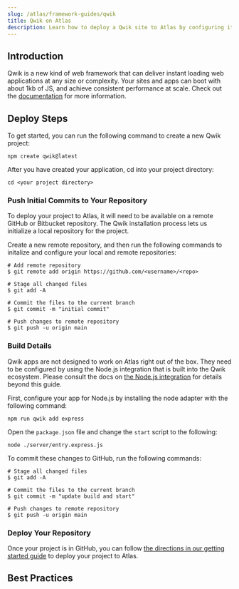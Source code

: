 ```yaml
---
slug: /atlas/framework-guides/qwik
title: Qwik on Atlas
description: Learn how to deploy a Qwik site to Atlas by configuring it to work in a Node environment.
---
```

## Introduction 

Qwik is a new kind of web framework that can deliver instant loading web applications at any size or complexity. Your sites and apps can boot with about 1kb of JS, and achieve consistent performance at scale. Check out the [documentation](https://qwik.builder.io/docs/getting-started/) for more information.

## Deploy Steps

To get started, you can run the following command to create a new Qwik project:

`npm create qwik@latest`

After you have created your application, cd into your project directory:

`cd <your project directory>`

### Push Initial Commits to Your Repository

To deploy your project to Atlas, it will need to be available on a remote GitHub or Bitbucket repository. The Qwik installation process lets us initialize a local repository for the project.

Create a new remote repository, and then run the following commands to initalize and configure your local and remote repositories:

```
# Add remote repository
$ git remote add origin https://github.com/<username>/<repo>

# Stage all changed files
$ git add -A

# Commit the files to the current branch
$ git commit -m "initial commit"

# Push changes to remote repository
$ git push -u origin main
```
  
### Build Details 
  
Qwik apps are not designed to work on Atlas right out of the box. They need to be configured by using the Node.js integration that is built into the Qwik ecosystem. Please consult the docs on [the Node.js integration](https://qwik.builder.io/integrations/deployments/node/) for details beyond this guide.

First, configure your app for Node.js by installing the node adapter with the following command:

`npm run qwik add express`

Open the `package.json` file and change the `start` script to the following:

`node ./server/entry.express.js`

To commit these changes to GitHub, run the following commands:

```
# Stage all changed files
$ git add -A

# Commit the files to the current branch
$ git commit -m "update build and start"

# Push changes to remote repository
$ git push -u origin main
```
  
### Deploy Your Repository
  
Once your project is in GitHub, you can follow [the directions in our getting started guide](https://developers.wpengine.com/docs/atlas/getting-started/deploy-from-existing-repo) to deploy your project to Atlas.

## Best Practices 













